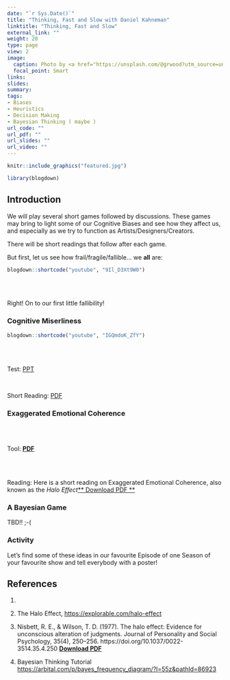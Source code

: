 ```yaml
---
date: "`r Sys.Date()`"
title: "Thinking, Fast and Slow with Daniel Kahneman"
linktitle: "Thinking, Fast and Slow"
external_link: ""
weight: 20
type: page
view: 2
image:
  caption: Photo by <a href="https://unsplash.com/@grwood?utm_source=unsplash&utm_medium=referral&utm_content=creditCopyText">Petr Slováček</a> on <a href="https://unsplash.com/s/photos/rock-climbing?utm_source=unsplash&utm_medium=referral&utm_content=creditCopyText">Unsplash</a>
  focal_point: Smart
links:
slides: 
summary: 
tags:
- Biases
- Heuristics
- Decision Making
- Bayesian Thinking ( maybe )
url_code: ""
url_pdf: ""
url_slides: ""
url_video: ""
---
```


```r
knitr::include_graphics("featured.jpg")
```


```r
library(blogdown)

```

## Introduction

We will play several short games followed by discussions. These games may bring to light some of our Cognitive Biases and see how they affect us, and especially as we try to function as Artists/Designers/Creators. 

There will be short readings that follow after each game.

But first, let us see how frail/fragile/fallible... we **all** are:

```r
blogdown::shortcode("youtube", "9Il_D3Xt9W0")
```

<br>
<br>

Right! On to our first little fallibility!


### Cognitive Miserliness


```r
blogdown::shortcode("youtube", "IGQmdoK_ZfY")

```

<br>
<br>

Test: [PPT](Cognitive-Misers.pptx)  

<br>

Short Reading: [PDF](Cognitive-Misers.pdf)  


### Exaggerated Emotional Coherence

<br>
<br>

Tool: [**PDF**](Halo-Effect-Test_tool.pdf)

<br>
<br>

Reading: Here is a short reading on Exaggerated Emotional Coherence, also known as the *Halo Effect*[** Download PDF **](Exaggerated-Emotional-Coherence.pdf)

### A Bayesian Game


TBD!! ;-(



### Activity

Let's find some of these ideas in our favourite Episode of one Season of your favourite show and tell everybody with a poster!


## References

1. 

1. The Halo Effect, <https://explorable.com/halo-effect>  

1. Nisbett, R. E., & Wilson, T. D. (1977). The halo effect: Evidence for unconscious alteration of judgments. Journal of Personality and Social Psychology, 35(4), 250–256. https://doi.org/10.1037/0022-3514.35.4.250 [**Download PDF**](Nisbett-Halo-Effect-1977.pdf)  

1. Bayesian Thinking Tutorial <https://arbital.com/p/bayes_frequency_diagram/?l=55z&pathId=86923>  





